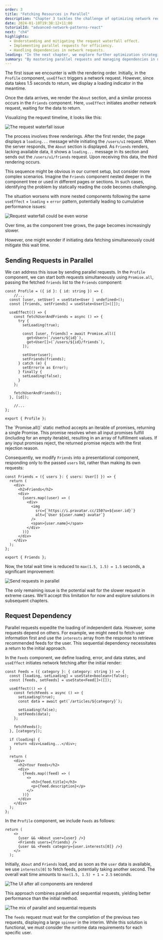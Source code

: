 ```yaml
---
order: 3
title: "Fetching Resources in Parallel"
description: "Chapter 3 tackles the challenge of optimizing network requests in React applications. It focuses on implementing parallel data fetching strategies to minimize the impact of the network waterfall effect, enhancing application performance and user experience."
date: 2024-01-10T19:38:12+11:00
tutorialId: "advanced-network-patterns-react"
next: "ch4"
highlights:
  - Understanding and mitigating the request waterfall effect.
  - Implementing parallel requests for efficiency.
  - Handling dependencies in network requests.
leading: "In the next chapter, we explore further optimization strategies and delve into more complex scenarios of network fetching in React."
summary: "By mastering parallel requests and managing dependencies in network calls, this chapter sets the foundation for building faster and more responsive React applications. Join us as we continue to navigate the intricate world of advanced network patterns in React."
---
```

The first issue we encounter is with the rendering order. Initially, in the `Profile` component, `useEffect` triggers a network request. However, since data takes 1.5 seconds to return, we display a loading indicator in the meantime.

Once the data arrives, we render the `About` section, and a similar process occurs in the `Friends` component. Here, `useEffect` initiates another network request, waiting for the data to return.

Visualizing the request timeline, it looks like this:

![The request waterfall issue](/tutorials/advanced-network-patterns-react/ch3/request-waterfall.png)

The process involves three renderings. After the first render, the page displays a `loading...` message while initiating the `/users/u1` request. When the server responds, the `About` section is displayed. As `Friends` renders, lacking available data, it shows a `loading...` message in its section and sends out the `/users/u1/friends` request. Upon receiving this data, the third rendering occurs.

This sequence might be obvious in our current setup, but consider more complex scenarios. Imagine the `Friends` component nested deeper in the component tree or used in different pages or sections. In such cases, identifying the problem by statically reading the code becomes challenging.

The situation worsens with more nested components following the same `useEffect` + `loading` + `error` pattern, potentially leading to cumulative performance issues:

![Request waterfall could be even worse](/tutorials/advanced-network-patterns-react/ch3/more-waterfall.png)

Over time, as the component tree grows, the page becomes increasingly slower.

However, one might wonder if initiating data fetching simultaneously could mitigate this wait time.

## Sending Requests in Parallel

We can address this issue by sending parallel requests. In the `Profile` component, we can start both requests simultaneously using `Promise.all`, passing the fetched `friends` list to the `Friends` component:

```tsx title="src/profile.tsx" {11-14}
const Profile = ({ id }: { id: string }) => {
	//...
  const [user, setUser] = useState<User | undefined>();
  const [friends, setFriends] = useState<User[]>([]);

  useEffect(() => {
    const fetchUserAndFriends = async () => {
      try {
        setLoading(true);

        const [user, friends] = await Promise.all([
          get<User>(`/users/${id}`),
          get<User[]>(`/users/${id}/friends`),
        ]);

        setUser(user);
        setFriends(friends);
      } catch (e) {
        setError(e as Error);
      } finally {
        setLoading(false);
      }
    };

    fetchUserAndFriends();
  }, [id]);

	//...
};

export { Profile };
```

<InfoBox>
  The `Promise.all()` static method accepts an iterable of promises, returning a single Promise. This promise resolves when all input promises fulfill (including for an empty iterable), resulting in an array of fulfillment values. If any input promises reject, the returned promise rejects with the first rejection reason.
</InfoBox>

Consequently, we modify `Friends` into a presentational component, responding only to the passed `users` list, rather than making its own requests:

```tsx title="src/friends.tsx" /users/1-2
const Friends = ({ users }: { users: User[] }) => {
  return (
    <div>
      <h2>Friends</h2>
      <div>
        {users.map((user) => (
          <div>
            <img
              src={`https://i.pravatar.cc/150?u=${user.id}`}
              alt={`User ${user.name} avatar`}
            />
            <span>{user.name}</span>
          </div>
        ))}
      </div>
    </div>
  );
};

export { Friends };
```

Now, the total wait time is reduced to `max(1.5, 1.5) = 1.5` seconds, a significant improvement:

![Send requests in parallel](/tutorials/advanced-network-patterns-react/ch3/parallel-requests.png)

The only remaining issue is the potential wait for the slower request in extreme cases. We'll accept this limitation for now and explore solutions in subsequent chapters.

## Request Dependency

Parallel requests expedite the loading of independent data. However, some requests depend on others. For example, we might need to fetch user information first and use the `interests` array from the response to retrieve recommended feeds for the user. This sequential dependency necessitates a return to the initial approach.

In the `Feeds` component, we define loading, error, and data states, and `useEffect` initiates network fetching after the initial render:

```tsx title="src/feeds.tsx" {2,3,5-15}
const Feeds = ({ category }: { category: string }) => {
  const [loading, setLoading] = useState<boolean>(false);
  const [feeds, setFeeds] = useState<Feed[]>([]);

  useEffect(() => {
    const fetchFeeds = async () => {
      setLoading(true);
      const data = await get(`/articles/${category}`);

      setLoading(false);
      setFeeds(data);
    };

    fetchFeeds();
  }, [category]);

  if (loading) {
    return <div>Loading...</div>;
  }

  return (
    <div>
      <h2>Your Feeds</h2>
      <div>
        {feeds.map((feed) => (
          <>
            <h3>{feed.title}</h3>
            <p>{feed.description}</p>
          </>
        ))}
      </div>
    </div>
  );
};
```

In the `Profile` component, we include `Feeds` as follows:

```tsx title="src/profile.tsx" {5}
return (
    <>
      {user && <About user={user} />}
      <Friends users={friends} />
      {user && <Feeds category={user.interests[0]} />}
    </>
  );
```

Initially, `About` and `Friends` load, and as soon as the `user` data is available, we use `interests[0]` to fetch feeds, potentially taking another second. The overall wait time amounts to `max(1.5, 1.5) + 1 = 2.5` seconds.

![The UI after all components are rendered](/tutorials/advanced-network-patterns-react/ch3/profile-friends-feeds.png)

This approach combines parallel and sequential requests, yielding better performance than the initial method.

![The mix of parallel and sequential requests](/tutorials/advanced-network-patterns-react/ch3/mixed-parallel-and-sequential.png)

The `feeds` request must wait for the completion of the previous two requests, displaying a large `spinner` in the interim. While this solution is functional, we must consider the runtime data requirements for each specific user.
